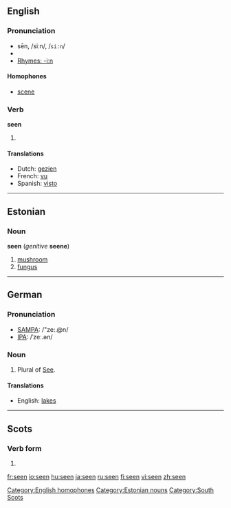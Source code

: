 {{see|sen}}

==English==

{{rank|heart|going|knew|206|seen|better|name|among}}

===Pronunciation===
* sēn, /siːn/, /<tt>si:n</tt>/
*{{audio|en-us-seen.ogg|Audio (US)}}
* [[Rhymes:English:-iːn|Rhymes: -iːn]]

====Homophones====
*[[scene]] [[Category:English homophones]]

=== Verb ===

'''seen'''
# {{past participle of|see}}

==== Translations ====
*Dutch: [[gezien]]
*French: [[vu]]
*Spanish: [[visto]]

----

==Estonian==

===Noun===
'''seen''' (''genitive'' '''seene''')

# [[mushroom]]
# [[fungus]]

[[Category:Estonian nouns]]

----

==German==
=== Pronunciation ===
*[[w:SAMPA|SAMPA]]: /"ze:.@n/
*[[w:IPA|IPA]]: /ˈzeː.ən/

===Noun===

# Plural of [[See]].

====Translations====
*English: [[lakes]]

----
==Scots==
===Verb form===

# {{past participle of|[[sei]]}}

[[Category:South Scots]]

[[fr:seen]]
[[io:seen]]
[[hu:seen]]
[[ja:seen]]
[[ru:seen]]
[[fi:seen]]
[[vi:seen]]
[[zh:seen]]